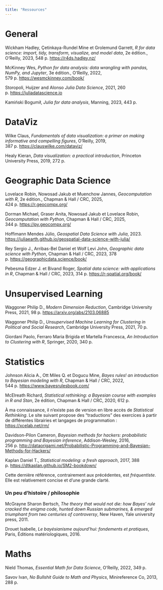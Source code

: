 ```yaml
---
title: "Ressources"
---
```


# General

Wickham Hadley, Çetinkaya-Rundel Mine et Grolemund Garrett, *R for data science: import, tidy, transform, visualize, and model data*, 2e édition., O’Reilly, 2023, 548 p. [https://r4ds.hadley.nz/](https://r4ds.hadley.nz/)

McKinney Wes, *Python for data analysis: data wrangling with pandas, NumPy, and Jupyter*, 3e édition., O’Reilly, 2022, 579 p. [https://wesmckinney.com/book/](https://wesmckinney.com/book/)

Storopoli, Huijzer and Alonso *Julia Data Science*, 2021, 260 p. [https://juliadatascience.io](https://juliadatascience.io)

Kamiński Bogumił, *Julia for data analysis*, Manning, 2023, 443 p.

# DataViz

Wilke Claus, *Fundamentals of data visualization: a primer on making informative and compelling figures*, O’Reilly, 2019, 387 p. [https://clauswilke.com/dataviz/](https://clauswilke.com/dataviz/)

Healy Kieran, *Data visualization: a practical introduction*, Princeton University Press, 2019, 272 p.

# Geographic Data Science

Lovelace Robin, Nowosad Jakub et Muenchow Jannes, *Geocomputation with R*, 2e édition., Chapman & Hall / CRC, 2025, 424 p. [https://r.geocompx.org/](https://r.geocompx.org/)

Dorman Michael, Graser Anita, Nowosad Jakub et Lovelace Robin, *Geocomputation with Python*, Chapman & Hall / CRC, 2025, 344 p. [https://py.geocompx.org/](https://py.geocompx.org/)

Hoffimann Mendes Júlio, *Geospatial Data Science with Julia*, 2023. [https://juliaearth.github.io/geospatial-data-science-with-julia/](https://juliaearth.github.io/geospatial-data-science-with-julia/)

Rey Sergio J., Arribas-Bel Daniel et Wolf Levi John, *Geographic data science with Python*, Chapman & Hall / CRC, 2023, 378 p. [https://geographicdata.science/book/](https://geographicdata.science/book/)

Pebesma Edzer J. et Bivand Roger, *Spatial data science: with applications in R*, Chapman & Hall / CRC, 2023, 314 p. [https://r-spatial.org/book/](https://r-spatial.org/book/)

# Unsupervised Learning

Waggoner Philip D., *Modern Dimension Reduction*, Cambridge University Press, 2021, 98 p. [https://arxiv.org/abs/2103.06885](https://arxiv.org/abs/2103.06885)

Waggoner Philip D., *Unsupervised Machine Learning for Clustering in Political and Social Research*, Cambridge University Press, 2021, 70 p.

Giordani Paolo, Ferraro Maria Brigida et Martella Francesca, *An Introduction to Clustering with R*, Springer, 2020, 340 p.

# Statistics

Johnson Alicia A., Ott Miles Q. et Dogucu Mine, *Bayes rules! an introduction to Bayesian modeling with R*, Chapman & Hall / CRC, 2022, 544 p. [https://www.bayesrulesbook.com/](https://www.bayesrulesbook.com/)

McElreath Richard, *Statistical rethinking: a Bayesian course with examples in R and Stan*, 2e édition, Chapman & Hall / CRC, 2020, 612 p.

:::{.callout-note}
À ma connaissance, il n'existe pas de version en libre accès de *Statistical Rethinking*. Le site suivant propose des "traductions" des exercices à partir de différentes librairies et langages de programmation : 
[https://xcelab.net/rm/](https://xcelab.net/rm/)
:::
Davidson-Pilon Cameron, *Bayesian methods for hackers: probabilistic programming and Bayesian inference*, Addison-Wesley, 2016, 256 p. [http://dataorigami.net/Probabilistic-Programming-and-Bayesian-Methods-for-Hackers/](http://dataorigami.net/Probabilistic-Programming-and-Bayesian-Methods-for-Hackers/)

Kaplan Daniel T., *Statistical modeling: a fresh approach*, 2017, 388 p. [https://dtkaplan.github.io/SM2-bookdown/](https://dtkaplan.github.io/SM2-bookdown/)

:::{.callout-note}
Cette dernière référence, contrairement aux précédentes, est *fréquentiste*. Elle est relativement concise et d'une grande clarté.  
:::

:::{.callout-tip}
### Un peu d'histoire / philosophie

McGrayne Sharon Bertsch, *The theory that would not die: how Bayes’ rule cracked the enigma code, hunted down Russian submarines, & emerged triumphant from two centuries of controversy*, New Haven, Yale university press, 2011.

Drouet Isabelle, *Le bayésianisme aujourd'hui: fondements et pratiques*, Paris, Éditions matériologiques, 2016.
:::

# Maths

Nield Thomas, *Essential Math for Data Science*, O’Reilly, 2022, 349 p.

Savov Ivan, *No Bullshit Guide to Math and Physics*, Minireference Co, 2013, 288 p.
